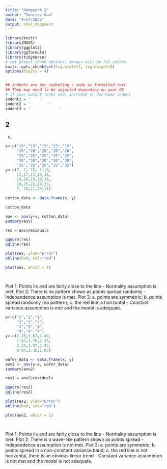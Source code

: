 ```yaml
---
title: "Homework 2"
author: "Sunrise Gao"
date: "4/27/2022"
output: html_document
---
```


```r
library(knitr)
library(MASS)
library(ggplot2)
library(ggformula)
library(tidyverse)
# set global chunk options: images will be 7x5 inches
knitr::opts_chunk$set(fig.width=7, fig.height=5)
options(digits = 4)


## indents are for indenting r code as formatted text
## They may need to be adjusted depending on your OS
# if your output looks odd, increase or decrease indent
indent1 = '    '
indent2 = '        '
indent3 = '            '
```

## 2
(c)
```r

x<-c("15","15","15","15","15",
     "20","20","20","20","20",
     "25","25","25","25","25",
     "30","30","30","30","30",
     "35","35","35","35","35")
y<-c(7, 7, 15, 11,9,
     12,17,12,18,18,
     14,19,19,18,18,
     19,25,22,19,23,
     7, 10,11,15,11)

cotton_data <- data.frame(x, y)

cotton_data

aov <- aov(y~x, cotton_data)
summary(aov)

```



```r

res = aov$residuals

qqnorm(res)
qqline(res)

plot(res, ylab="Error")
abline(h=0, col="red")

plot(aov, which = 1)




```
Plot 1: Points lie and are fairly close to the line - Normality assumption is met.
Plot 2: There is no pattern shown as points spread randomly - Independence assumption is met.
Plot 3: a. points are symmetric; b. points spread randomly (no pattern); c. the red line is horizontal - Constant variance assumption is met and the model is adequate.

```r
x<-c("1","1","1",
     "2","2","2",
     "3","3","3",
     "4","4","4")
y<-c(2.76,5.67,4.49,
     1.43,1.70,2.19,
     2.34,1.97,1.47,
     0.94,1.36,1.65)

wafer_data <- data.frame(x, y)
aov2 <- aov(y~x, wafer_data)
summary(aov2)

```



```r

res2 = aov2$residuals

qqnorm(res2)
qqline(res2)

plot(res2, ylab="Error")
abline(h=0, col="red")

plot(aov2, which = 1)




```
Plot 1: Points lie and are fairly close to the line - Normality assumption is met.
Plot 2: There is a wave-like pattern shown as points spread - Independence assumption is not met.
Plot 3: a. points are symmetric; b. points spread in a non-constant variance band; c. the red line is not horizontal, there is an obvious linear trend - Constant variance assumption is not met and the model is not adequate.
